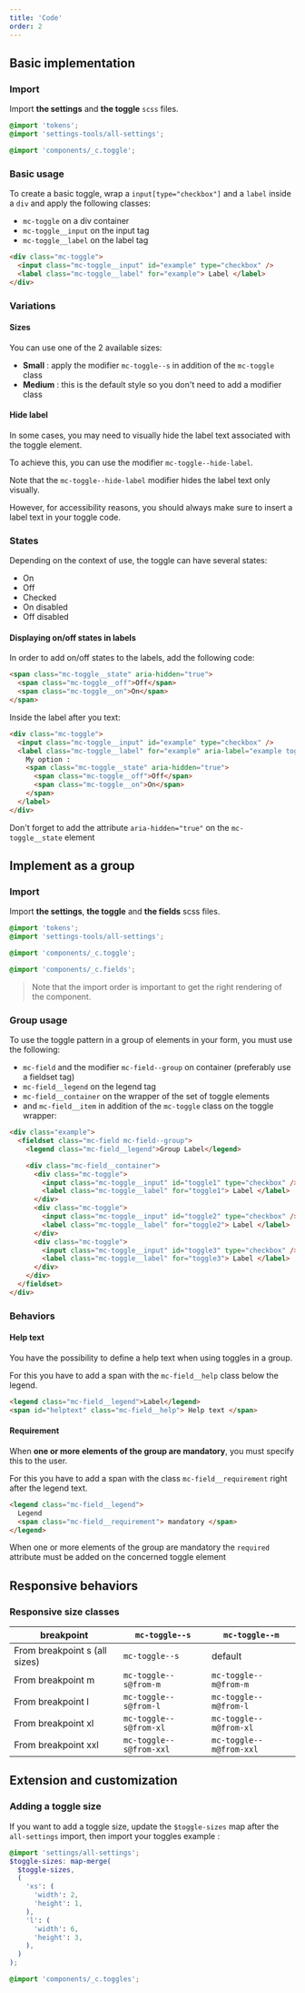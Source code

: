 ```yaml
---
title: 'Code'
order: 2
---
```


## Basic implementation

### Import

Import **the settings** and **the toggle** `scss` files.

```scss
@import 'tokens';
@import 'settings-tools/all-settings';

@import 'components/_c.toggle';
```

### Basic usage

To create a basic toggle, wrap a `input[type="checkbox"]` and a `label` inside a `div` and apply the following classes:

- `mc-toggle` on a div container
- `mc-toggle__input` on the input tag
- `mc-toggle__label` on the label tag

```html
<div class="mc-toggle">
  <input class="mc-toggle__input" id="example" type="checkbox" />
  <label class="mc-toggle__label" for="example"> Label </label>
</div>
```

<Preview path="toggle-default" />

### Variations

#### Sizes

You can use one of the 2 available sizes:

- **Small** : apply the modifier `mc-toggle--s` in addition of the `mc-toggle` class
- **Medium** : this is the default style so you don't need to add a modifier class

<Preview path="toggle-sizes" />

#### Hide label

In some cases, you may need to visually hide the label text associated with the toggle element.

To achieve this, you can use the modifier `mc-toggle--hide-label`.

<Preview path="hide-label" />

<Highlight theme="warning" title="Accessibility rule">

Note that the `mc-toggle--hide-label` modifier hides the label text only visually.

However, for accessibility reasons, you should always make sure to insert a label text in your toggle code.

</Highlight>

### States

Depending on the context of use, the toggle can have several states:

- On
- Off
- Checked
- On disabled
- Off disabled

<Preview path="toggle-states" />

#### Displaying on/off states in labels

In order to add on/off states to the labels, add the following code:

```html
<span class="mc-toggle__state" aria-hidden="true">
  <span class="mc-toggle__off">Off</span>
  <span class="mc-toggle__on">On</span>
</span>
```

Inside the label after you text:

```html
<div class="mc-toggle">
  <input class="mc-toggle__input" id="example" type="checkbox" />
  <label class="mc-toggle__label" for="example" aria-label="example toggle 4">
    My option :
    <span class="mc-toggle__state" aria-hidden="true">
      <span class="mc-toggle__off">Off</span>
      <span class="mc-toggle__on">On</span>
    </span>
  </label>
</div>
```

<Highlight theme="tips" title="Accessibility rule">

Don't forget to add the attribute `aria-hidden="true"` on the `mc-toggle__state` element

</Highlight>

<Preview path="toggle-states-label" />

## Implement as a group

### Import

Import **the settings**, **the toggle** and **the fields** scss files.

```scss
@import 'tokens';
@import 'settings-tools/all-settings';

@import 'components/_c.toggle';

@import 'components/_c.fields';
```

> Note that the import order is important to get the right rendering of the component.

### Group usage

To use the toggle pattern in a group of elements in your form, you must use the following:

- `mc-field` and the modifier `mc-field--group` on container (preferably use a fieldset tag)
- `mc-field__legend` on the legend tag
- `mc-field__container` on the wrapper of the set of toggle elements
- and `mc-field__item` in addition of the `mc-toggle` class on the toggle wrapper:

```html
<div class="example">
  <fieldset class="mc-field mc-field--group">
    <legend class="mc-field__legend">Group Label</legend>

    <div class="mc-field__container">
      <div class="mc-toggle">
        <input class="mc-toggle__input" id="toggle1" type="checkbox" />
        <label class="mc-toggle__label" for="toggle1"> Label </label>
      </div>
      <div class="mc-toggle">
        <input class="mc-toggle__input" id="toggle2" type="checkbox" />
        <label class="mc-toggle__label" for="toggle2"> Label </label>
      </div>
      <div class="mc-toggle">
        <input class="mc-toggle__input" id="toggle3" type="checkbox" />
        <label class="mc-toggle__label" for="toggle3"> Label </label>
      </div>
    </div>
  </fieldset>
</div>
```

<Preview path="group-default" />

### Behaviors

#### Help text

You have the possibility to define a help text when using toggles in a group.

For this you have to add a span with the `mc-field__help` class below the legend.

```html
<legend class="mc-field__legend">Label</legend>
<span id="helptext" class="mc-field__help"> Help text </span>
```

<Preview path="group-help-text" />

#### Requirement

When **one or more elements of the group are mandatory**, you must specify this to the user.

For this you have to add a span with the class `mc-field__requirement` right after the legend text.

```html
<legend class="mc-field__legend">
  Legend
  <span class="mc-field__requirement"> mandatory </span>
</legend>
```

<Highlight theme="tips" title="Semantic rule">

When one or more elements of the group are mandatory the `required` attribute must be added on the concerned toggle element

</Highlight>

<Preview path="group-requirement" />

## Responsive behaviors

### Responsive size classes

| breakpoint                    | `mc-toggle--s`          | `mc-toggle--m`          |
| ----------------------------- | ----------------------- | ----------------------- |
| From breakpoint s (all sizes) | `mc-toggle--s`          | default                 |
| From breakpoint m             | `mc-toggle--s@from-m`   | `mc-toggle--m@from-m`   |
| From breakpoint l             | `mc-toggle--s@from-l`   | `mc-toggle--m@from-l`   |
| From breakpoint xl            | `mc-toggle--s@from-xl`  | `mc-toggle--m@from-xl`  |
| From breakpoint xxl           | `mc-toggle--s@from-xxl` | `mc-toggle--m@from-xxl` |

## Extension and customization

### Adding a toggle size

If you want to add a toggle size, update the `$toggle-sizes` map after the `all-settings` import, then import your toggles
example :

```scss
@import 'settings/all-settings';
$toggle-sizes: map-merge(
  $toggle-sizes,
  (
    'xs': (
      'width': 2,
      'height': 1,
    ),
    'l': (
      'width': 6,
      'height': 3,
    ),
  )
);

@import 'components/_c.toggles';
```

<Preview path="toggle-extend-sizes" />

